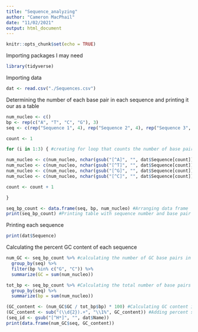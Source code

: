 ```yaml
---
title: "Sequence_analyzing"
author: "Cameron MacPhail"
date: "11/02/2021"
output: html_document
---
```


```r
knitr::opts_chunk$set(echo = TRUE)
```

Importing packages I may need
```r
library(tidyverse)
```

Importing data
```r
dat <- read.csv("./Sequences.csv")
```

Determining the number of each base pair in each sequence and printing it our as a table
```r
num_nucleo <- c()
bp <- rep(c("A", "T", "C", "G"), 3)
seq <- c(rep("Sequence 1", 4), rep("Sequence 2", 4), rep("Sequence 3", 4))

count <- 1

for (i in 1:3) { #creating for loop that counts the number of base pairs in each sequence

num_nucleo <- c(num_nucleo, nchar(gsub("[^A]", "", dat$Sequence[count])))
num_nucleo <- c(num_nucleo, nchar(gsub("[^T]", "", dat$Sequence[count])))
num_nucleo <- c(num_nucleo, nchar(gsub("[^G]", "", dat$Sequence[count])))
num_nucleo <- c(num_nucleo, nchar(gsub("[^C]", "", dat$Sequence[count])))

count <- count + 1

}

seq_bp_count <- data.frame(seq, bp, num_nucleo) #Arranging data frame
print(seq_bp_count) #Printing table with sequence number and base pair number
```

Printing each sequence
```r
print(dat$Sequence)
```

Calculating the percent GC content of each sequence
```r
num_GC <- seq_bp_count %>% #calculating the number of GC base pairs in each sequence
  group_by(seq) %>%
  filter(bp %in% c("G", "C")) %>%
  summarize(GC = sum(num_nucleo))

tot_bp <- seq_bp_count %>% #Calculating the total number of base pairs in each sequence
  group_by(seq) %>%
  summarize(bp = sum(num_nucleo))

(GC_content <- (num_GC$GC / tot_bp$bp) * 100) #Calculating GC content in percent
(GC_content <- sub("(\\d{2}).+", "\\1%", GC_content)) #Adding percent symbol to GC content
(seq_id <- gsub("[^H*]", "", dat$Name))
print(data.frame(num_GC$seq, GC_content))
```

```r

```

